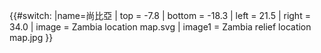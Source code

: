 {{#switch:{{{1}}}
|name=尚比亞
| top    = -7.8
| bottom = -18.3
| left   = 21.5
| right  = 34.0
| image  = Zambia location map.svg
| image1 = Zambia relief location map.jpg
}}<noinclude>{{Location map/Info|Zambia}}
{{Documentation}}
</noinclude>